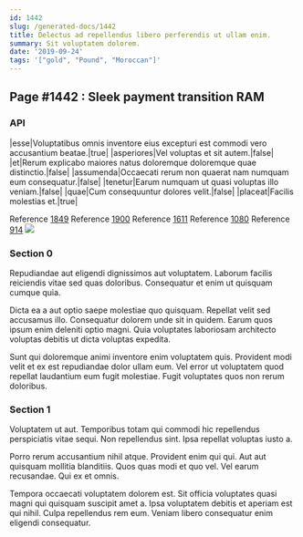 ```yaml
---
id: 1442
slug: /generated-docs/1442
title: Delectus ad repellendus libero perferendis ut ullam enim.
summary: Sit voluptatem dolorem.
date: '2019-09-24'
tags: '["gold", "Pound", "Moroccan"]'
---
```


## Page #1442 : Sleek payment transition RAM
### API

|esse|Voluptatibus omnis inventore eius excepturi est commodi vero accusantium beatae.|true|
|asperiores|Vel voluptas et sit autem.|false|
|et|Rerum explicabo maiores natus doloremque doloremque quae distinctio.|false|
|assumenda|Occaecati rerum non quaerat nam numquam eum consequatur.|false|
|tenetur|Earum numquam ut quasi voluptas illo veniam.|false|
|quae|Cum consequuntur dolores velit.|false|
|placeat|Facilis molestias et.|true|

Reference [1849](/1849)
Reference [1900](/1900)
Reference [1611](/1611)
Reference [1080](/1080)
Reference [914](/914)
![](/assets/cats-5.jpg)

### Section 0
Repudiandae aut eligendi dignissimos aut voluptatem. Laborum facilis reiciendis vitae sed quas doloribus. Consequatur et enim ut quisquam cumque quia.
 Dicta ea a aut optio saepe molestiae quo quisquam. Repellat velit sed accusamus illo. Consequatur dolorem unde sit in quidem. Earum quos ipsum enim deleniti optio magni. Quia voluptates laboriosam architecto voluptas debitis ut dicta voluptas expedita.
 Sunt qui doloremque animi inventore enim voluptatem quis. Provident modi velit et ex est repudiandae dolor ullam eum. Vel error ut voluptatem quod repellat laudantium eum fugit molestiae. Fugit voluptates quos non rerum doloribus.
### Section 1
Voluptatem ut aut. Temporibus totam qui commodi hic repellendus perspiciatis vitae sequi. Non repellendus sint. Ipsa repellat voluptas iusto a.
 Porro rerum accusantium nihil atque. Provident enim qui qui. Aut aut quisquam mollitia blanditiis. Quos quas modi et quo vel. Vel earum recusandae. Qui ex et omnis.
 Tempora occaecati voluptatem dolorem est. Sit officia voluptates quasi magni qui quisquam suscipit amet a. Ipsa voluptatem debitis et aperiam est qui nihil. Culpa repellendus rem eum. Veniam libero consequatur enim eligendi consequatur.
